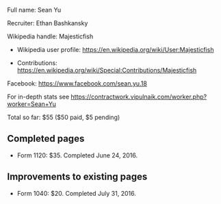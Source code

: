 Full name: Sean Yu

Recruiter: Ethan Bashkansky

Wikipedia handle: Majesticfish

* Wikipedia user profile: https://en.wikipedia.org/wiki/User:Majesticfish

* Contributions: https://en.wikipedia.org/wiki/Special:Contributions/Majesticfish

Facebook: https://www.facebook.com/sean.yu.18

For in-depth stats see https://contractwork.vipulnaik.com/worker.php?worker=Sean+Yu

Total so far: $55 ($50 paid, $5 pending)

== Completed pages ==

* Form 1120: $35. Completed June 24, 2016.

== Improvements to existing pages ==

* Form 1040: $20. Completed July 31, 2016.
